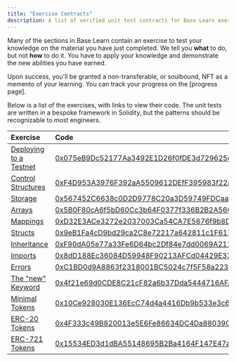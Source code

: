 ```yaml
---
title: "Exercise Contracts"
description: A list of verified unit test contracts for Base Learn exercises.
---
```


Many of the sections in Base Learn contain an exercise to test your knowledge on the material you have just completed. We tell you **what** to do, but not **how** to do it. You have to apply your knowledge and demonstrate the new abilities you have earned.

Upon success, you'll be granted a non-transferable, or soulbound, NFT as a memento of your learning. You can track your progress on the [progress page].

Below is a list of the exercises, with links to view their code. The unit tests are written in a bespoke framework in Solidity, but the patterns should be recognizable to most engineers.

| Exercise                                                                                                   | Code                                                                                                                                      |
| :--------------------------------------------------------------------------------------------------------- | :---------------------------------------------------------------------------------------------------------------------------------------- |
| [Deploying to a Testnet](/learn/deployment-to-testnet/deployment-to-testnet-exercise) | [0x075eB9Dc52177Aa3492E1D26f0fDE3d729625d2F](https://sepolia.basescan.org/address/0x075eb9dc52177aa3492e1d26f0fde3d729625d2f#code#F16#L1) |
| [Control Structures](/learn/control-structures/control-structures-exercise)           | [0xF4D953A3976F392aA5509612DEfF395983f22a84](https://sepolia.basescan.org/address/0xf4d953a3976f392aa5509612deff395983f22a84#code#F17#L1) |
| [Storage](/learn/storage/storage-exercise)                                            | [0x567452C6638c0D2D9778C20a3D59749FDCaa7aB3](https://sepolia.basescan.org/address/0x567452c6638c0d2d9778c20a3d59749fdcaa7ab3#code#F17#L1) |
| [Arrays](/learn/arrays/arrays-exercise)                                               | [0x5B0F80cA6f5bD60Cc3b64F0377f336B2B2A56CdF](https://sepolia.basescan.org/address/0x5b0f80ca6f5bd60cc3b64f0377f336b2b2a56cdf)             |
| [Mappings](/learn/mappings/mappings-exercise)                                         | [0xD32E3ACe3272e2037003Ca54CA7E5676f9b8D06C](https://sepolia.basescan.org/address/0xd32e3ace3272e2037003ca54ca7e5676f9b8d06c#code#F17#L1) |
| [Structs](/learn/structs/structs-exercise)                                            | [0x9eB1Fa4cD9bd29ca2C8e72217a642811c1F6176d](https://sepolia.basescan.org/address/0x9eb1fa4cd9bd29ca2c8e72217a642811c1f6176d#code#F17#L1) |
| [Inheritance](/learn/inheritance/inheritance-exercise)                                | [0xF90dA05e77a33Fe6D64bc2Df84e7dd0069A2111C](https://sepolia.basescan.org/address/0xF90dA05e77a33Fe6D64bc2Df84e7dd0069A2111C#code#F17#L1) |
| [Imports](/learn/imports/imports-exercise)                                            | [0x8dD188Ec36084D59948F90213AFCd04429E33c0c](https://sepolia.basescan.org/address/0x8dd188ec36084d59948f90213afcd04429e33c0c#code#F17#L1) |
| [Errors](/learn/error-triage/error-triage-exercise)                                   | [0xC1BD0d9A8863f2318001BC5024c7f5F58a2236F7](https://sepolia.basescan.org/address/0xc1bd0d9a8863f2318001bc5024c7f5f58a2236f7#code#F17#L1) |
| [The "new" Keyword](/learn/new-keyword/new-keyword-exercise)                          | [0x4f21e69d0CDE8C21cF82a6b37Dda5444716AFA46](https://sepolia.basescan.org/address/0x4f21e69d0cde8c21cf82a6b37dda5444716afa46#code#F17#L1) |
| [Minimal Tokens](/learn/token-development/minimal-tokens/minimal-tokens-exercise)                       | [0x10Ce928030E136EcC74d4a4416Db9b533e3c694D](https://sepolia.basescan.org/address/0x10ce928030e136ecc74d4a4416db9b533e3c694d#code#F17#L1) |
| [ERC-20 Tokens](/learn/token-development/erc-20-token/erc-20-exercise)                                  | [0x4F333c49B820013e5E6Fe86634DC4Da88039CE50](https://sepolia.basescan.org/address/0x4f333c49b820013e5e6fe86634dc4da88039ce50#code#F21#L1) |
| [ERC-721 Tokens](/learn/token-development/erc-721-token/erc-721-exercise)                               | [0x15534ED3d1dBA55148695B2Ba4164F147E47a10c](https://sepolia.basescan.org/address/0x15534ed3d1dba55148695b2ba4164f147e47a10c#code#F18#L1) |



<PolicyBanner />